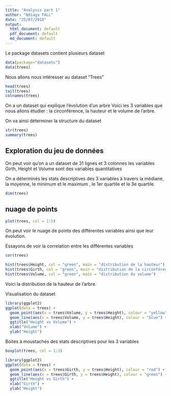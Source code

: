 ```yaml
---
title: "Analysis part 1"
author: "Ndiaga FALL"
date: "25/07/2018"
output:
  html_document: default
  pdf_document: default
  md_document: default
---
```



Le package datasets contient plusieurs dataset

```r
data(package="datasets")
data(trees)
```


Nous allons nous intéresser au dataset "Trees"

```r
head(trees)
tail(trees)
colnames(trees)
```
On a un dataset qui explique l'évolution d'un arbre
Voici les 3 variables que nous allons étudier : la circonférence, la hauteur et le volume de l'arbre.

On va ainsi déterminer la structure du dataset

```r
str(trees)
summary(trees)
```

## Exploration du jeu de données

On peut voir qu'on a un dataset de 31 lignes et 3 colonnes
les variables Girth, Height et Volume sont des variables quantitatives

On a déterminés les stats descriptives des 3 variables à travers
la médiane, la moyenne, le minimum et le maximum , le 1er quartile et le 3e quartile.

```r
dim(trees)
```

## nuage de points


```r
plot(trees, col = 1:5)
```

On peut voir le nuage de points des différentes variables ainsi que leur évolution.

Essayons de voir la correlation entre les différentes variables

```r
cor(trees)
```

```r
hist(trees$Height, col = "green", main = "distribution de la hauteur")
hist(trees$Girth, col = "green", main = "distribution de la circonférence")
hist(trees$Volume, col = "green", main = "distribution du volume")
```

Voici la distribution de la hauteur de l'arbre.

Visualisation du dataset

```r
library(ggplot2)
ggplot(data = trees) +
  geom_point(aes(x = trees$Volume, y = trees$Height), colour = "yellow") +
  geom_line(aes(x = trees$Volume, y = trees$Height), colour = "blue") +
  ggtitle("Height vs Volume") +
  xlab("Volume") +
  ylab("Height")
```


Boites à moustaches des stats descriptives pour les 3 variables

```r
boxplot(trees, col = 1:3)
```


```r
library(ggplot2)
ggplot(data = trees) +
  geom_point(aes(x = trees$Girth, y = trees$Height), colour = "red") +
  geom_line(aes(x = trees$Girth, y = trees$Height), colour = "green") +
  ggtitle("Height vs Girth") +
  xlab("Girth") +
  ylab("Height")
```


